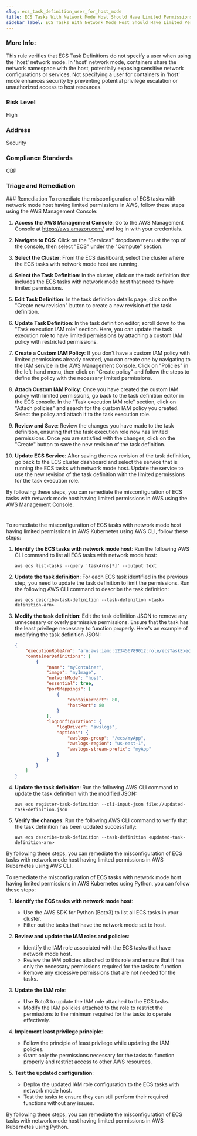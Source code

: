 ```yaml
---
slug: ecs_task_definition_user_for_host_mode
title: ECS Tasks With Network Mode Host Should Have Limited Permissions
sidebar_label: ECS Tasks With Network Mode Host Should Have Limited Permissions
---
```


### More Info:

This rule verifies that ECS Task Definitions do not specify a user when using the 'host' network mode. In 'host' network mode, containers share the network namespace with the host, potentially exposing sensitive network configurations or services. Not specifying a user for containers in 'host' mode enhances security by preventing potential privilege escalation or unauthorized access to host resources.

### Risk Level

High

### Address

Security

### Compliance Standards

CBP


### Triage and Remediation
<Tabs>
<Tab title='Remediation'>
### Remediation

<AccordionGroup>
<Accordion title='Using Console' defaultOpen='true'>
To remediate the misconfiguration of ECS tasks with network mode host having limited permissions in AWS, follow these steps using the AWS Management Console:

1. **Access the AWS Management Console**: Go to the AWS Management Console at https://aws.amazon.com/ and log in with your credentials.

2. **Navigate to ECS**: Click on the "Services" dropdown menu at the top of the console, then select "ECS" under the "Compute" section.

3. **Select the Cluster**: From the ECS dashboard, select the cluster where the ECS tasks with network mode host are running.

4. **Select the Task Definition**: In the cluster, click on the task definition that includes the ECS tasks with network mode host that need to have limited permissions.

5. **Edit Task Definition**: In the task definition details page, click on the "Create new revision" button to create a new revision of the task definition.

6. **Update Task Definition**: In the task definition editor, scroll down to the "Task execution IAM role" section. Here, you can update the task execution role to have limited permissions by attaching a custom IAM policy with restricted permissions.

7. **Create a Custom IAM Policy**: If you don't have a custom IAM policy with limited permissions already created, you can create one by navigating to the IAM service in the AWS Management Console. Click on "Policies" in the left-hand menu, then click on "Create policy" and follow the steps to define the policy with the necessary limited permissions.

8. **Attach Custom IAM Policy**: Once you have created the custom IAM policy with limited permissions, go back to the task definition editor in the ECS console. In the "Task execution IAM role" section, click on "Attach policies" and search for the custom IAM policy you created. Select the policy and attach it to the task execution role.

9. **Review and Save**: Review the changes you have made to the task definition, ensuring that the task execution role now has limited permissions. Once you are satisfied with the changes, click on the "Create" button to save the new revision of the task definition.

10. **Update ECS Service**: After saving the new revision of the task definition, go back to the ECS cluster dashboard and select the service that is running the ECS tasks with network mode host. Update the service to use the new revision of the task definition with the limited permissions for the task execution role.

By following these steps, you can remediate the misconfiguration of ECS tasks with network mode host having limited permissions in AWS using the AWS Management Console.

#
</Accordion>

<Accordion title='Using CLI'>
To remediate the misconfiguration of ECS tasks with network mode host having limited permissions in AWS Kubernetes using AWS CLI, follow these steps:

1. **Identify the ECS tasks with network mode host**: Run the following AWS CLI command to list all ECS tasks with network mode host:
   ```
   aws ecs list-tasks --query 'taskArns[*]' --output text
   ```

2. **Update the task definition**: For each ECS task identified in the previous step, you need to update the task definition to limit the permissions. Run the following AWS CLI command to describe the task definition:
   ```
   aws ecs describe-task-definition --task-definition <task-definition-arn>
   ```

3. **Modify the task definition**: Edit the task definition JSON to remove any unnecessary or overly permissive permissions. Ensure that the task has the least privilege necessary to function properly. Here's an example of modifying the task definition JSON:
   ```json
   {
       "executionRoleArn": "arn:aws:iam::123456789012:role/ecsTaskExecutionRole",
       "containerDefinitions": [
           {
               "name": "myContainer",
               "image": "myImage",
               "networkMode": "host",
               "essential": true,
               "portMappings": [
                   {
                       "containerPort": 80,
                       "hostPort": 80
                   }
               ],
               "logConfiguration": {
                   "logDriver": "awslogs",
                   "options": {
                       "awslogs-group": "/ecs/myApp",
                       "awslogs-region": "us-east-1",
                       "awslogs-stream-prefix": "myApp"
                   }
               }
           }
       ]
   }
   ```

4. **Update the task definition**: Run the following AWS CLI command to update the task definition with the modified JSON:
   ```
   aws ecs register-task-definition --cli-input-json file://updated-task-definition.json
   ```

5. **Verify the changes**: Run the following AWS CLI command to verify that the task definition has been updated successfully:
   ```
   aws ecs describe-task-definition --task-definition <updated-task-definition-arn>
   ```

By following these steps, you can remediate the misconfiguration of ECS tasks with network mode host having limited permissions in AWS Kubernetes using AWS CLI.
</Accordion>

<Accordion title='Using Python'>
To remediate the misconfiguration of ECS tasks with network mode host having limited permissions in AWS Kubernetes using Python, you can follow these steps:

1. **Identify the ECS tasks with network mode host**:
   - Use the AWS SDK for Python (Boto3) to list all ECS tasks in your cluster.
   - Filter out the tasks that have the network mode set to host.

2. **Review and update the IAM roles and policies**:
   - Identify the IAM role associated with the ECS tasks that have network mode host.
   - Review the IAM policies attached to this role and ensure that it has only the necessary permissions required for the tasks to function.
   - Remove any excessive permissions that are not needed for the tasks.

3. **Update the IAM role**:
   - Use Boto3 to update the IAM role attached to the ECS tasks.
   - Modify the IAM policies attached to the role to restrict the permissions to the minimum required for the tasks to operate effectively.

4. **Implement least privilege principle**:
   - Follow the principle of least privilege while updating the IAM policies.
   - Grant only the permissions necessary for the tasks to function properly and restrict access to other AWS resources.

5. **Test the updated configuration**:
   - Deploy the updated IAM role configuration to the ECS tasks with network mode host.
   - Test the tasks to ensure they can still perform their required functions without any issues.

By following these steps, you can remediate the misconfiguration of ECS tasks with network mode host having limited permissions in AWS Kubernetes using Python.
</Accordion>

</AccordionGroup>
</Tab>
</Tabs>

